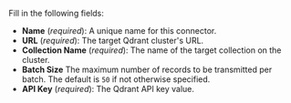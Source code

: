Fill in the following fields:

- **Name** (_required_): A unique name for this connector.
- **URL** (_required_): The target Qdrant cluster's URL.
- **Collection Name** (_required_): The name of the target collection on the cluster.
- **Batch Size** The maximum number of records to be transmitted per batch. The default is `50` if not otherwise specified.
- **API Key** (_required_): The Qdrant API key value.